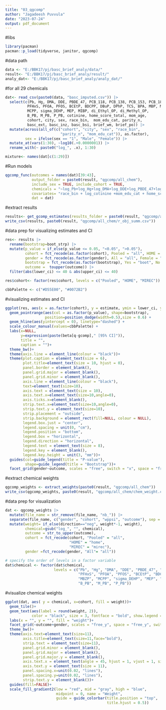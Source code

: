 ```yaml
---
title: "03_qgcomp"
author: "Jagadeesh Puvvula"
date: "2023-07-24"
output: pdf_document
---
```


#libs
```r
library(pacman)
pacman::p_load(tidyverse, janitor, qgcomp)
```


#data path
```r
data <- "E:/BBK17/pj/basc_brief_analy/data/"
result<- "E:/BBK17/pj/basc_brief_analy/result/"
analy_dat<- "E:/BBK17/pj/basc_brief_analy/analy_dat/"
```

#for all 29 chemicals
```r
dat<- read_csv(paste0(data, "basc_imputed.csv")) |>
  select(c(Pb, Hg, DMA, DDE, PBDE_47, PCB_118, PCB_138, PCB_153, PCB_180,
          PFHxS, PFOA, PFOS, BCEtP, BDCPP, DBuP, DPhP, TCS, BPA, MBP, MBZP,
          MCPP, sigma_DEHP, MEP, MIBP, di_Ethyl_OP, di_Methyl_OP, 
          B_PB, M_PB, P_PB, cotinine, home_score_total, mom_age, 
          cohort, city, sex, race_bin,  mom_edu_cat, parity_n,
          basc_ext, basc_inz, basc_bsi, brief_wm, brief_po)) |>
  mutate(across(all_of(c("cohort", "city", "sex", "race_bin", 
                         "parity_n", "mom_edu_cat")), as.factor),
         sex = ifelse(sex == "1", "Male", "Female")) |>
  mutate_at(vars(1:30), ~log10(.+0.0000001)) |>
  rename_with(~ paste0("log_", .x), 1:30) 

mixture<- names(dat[c(1:29)])
```

#Run models
```r
qgcomp_func(outcomes = names(dat)[39:43], 
            output_folder = paste0(result, "qgcomp/all_chem"), 
            include_sex = TRUE, include_cohort = TRUE, 
            chemicals = "~log_Pb+log_Hg+log_DMA+log_DDE+log_PBDE_47+log_PCB_118+log_PCB_138+log_PCB_153+log_PCB_180+log_PFHxS+log_PFOA+log_PFOS+log_BCEtP+log_BDCPP+log_DBuP+log_DPhP+log_TCS+log_BPA+log_MBP+log_MBZP+log_MCPP+log_sigma_DEHP+log_MEP+log_MIBP+log_di_Ethyl_OP+log_di_Methyl_OP+log_B_PB+log_M_PB+log_P_PB+",
            covariates= "race_bin + log_cotinine +mom_edu_cat + home_score_total + parity_n + mom_age",
            dat = dat)
```

#extract results
```r
results<- get_gcomp_estimates(results_folder = paste0(result, "qgcomp/all_chem"))
write_csv(results, paste0(result, "qgcomp/all_chem/r_obj_summ.csv"))
```

#data prep for visualizing estimates and CI
```r
res<- results |>
  rename(bootstrap=boot_strp) |>
  mutate(p_value = if_else(p_value <= 0.05, "<0.05", ">0.05"),
         cohort = fct_recode(as.factor(cohort), Pooled = "all", HOME = "home", MIREC = "mirec"),
         gender = fct_recode(as.factor(gender), All = "all", Female = "Female", Male = "Male"),
         bootstrap = fct_recode(as.factor(bootstrap), Yes = "boot", No = "nb"),
         outcome =  toupper(outcome)) |>
  filter(abs(lower_ci) <= 40 & abs(upper_ci) <= 40)

res$cohort<- factor(res$cohort, levels = c("Pooled", "HOME", "MIREC"))

cbbPalette <- c("#D55E00", "#0072B2")
```

#visualizing estimates and CI
```r
ggplot(res, aes(x = as.factor(cohort), y = estimate, ymin = lower_ci, ymax = upper_ci)) + 
  geom_pointrange(aes(col = as.factor(p_value), shape=bootstrap), 
                  position=position_dodge(width=0.5),size = 0.6) +
  geom_hline(aes(yintercept = 0), linetype="dashed") + 
  scale_colour_manual(values=cbbPalette) +
  labs(x=NULL,
       y=expression(paste(beta[q-gcomp]," [95% CI]")),
       title = "",
       caption = "")+
  theme_bw()+
  theme(axis.line = element_line(colour = "black"))+
  theme(plot.caption = element_text(size = 6),
        plot.title=element_text(size = 10, hjust = 0),
        panel.border = element_blank(),
        panel.grid.major = element_blank(),
        panel.grid.minor = element_blank(),
        axis.line = element_line(colour = "black"),
        text=element_text(size=10),
        axis.text = element_text(size = 10),
        axis.text.x=element_text(size=10,angle=0),
        axis.ticks.x=element_blank(),
        strip.text.x=element_text(size=10,angle=0),
        strip.text.y = element_text(size=10),
        strip.placement = "outside",
        strip.background = element_rect(fill=NULL, colour = NULL),
        legend.box.just = "center",
        legend.spacing = unit(0, "cm"),
        legend.position = "bottom",
        legend.box = "horizontal",
        legend.direction = "horizontal",
        legend.text = element_text(size = 8),
        legend.key = element_blank(),
        legend.key.height = unit(3, "mm"))+
  guides(col=guide_legend(title = "P-value"),
         shape=guide_legend(title = "Bootstrap"))+
  facet_grid(gender~outcome, scales = "free", switch = "x", space = "free_x")
```

#extract chemical weights 
```r
qgcomp_weights <- extract_weights(paste0(result, "qgcomp/all_chem"))
write_csv(qgcomp_weights, paste0(result, "qgcomp/all_chem/chem_weight.csv"))
```

#data prep for visualization
```r
dat <- qgcomp_weights |> 
  mutate(file_name = str_remove(file_name, "nb_")) |>
  separate(file_name, c("gender", "cohort", "wppsi", "outcome"), sep = "_") |>
  mutate(weight= if_else(direction=="neg", weight*-1, weight),
         chemical=gsub("log_", "", chemical),
         outcome = str_to_upper(outcome),
         cohort = fct_recode(cohort, "Pooled" = "all",
                             "HOME" = "home",
                             "MIREC" = "mirec"),
         gender =fct_recode(gender, "All"= "all"))

# specify the order of levels in a factor variable
dat$chemical <- factor(dat$chemical,
                      levels = c("Pb", "Hg", "DMA", "DDE", "PBDE_47", "PCB_118", "PCB_138", "PCB_153", "PCB_180",
                                 "PFHxS", "PFOA", "PFOS", "BCEtP", "BDCPP", "DBuP", "DPhP", "TCS", "BPA", "MBP",
                                 "MBZP", "MCPP", "sigma_DEHP", "MEP", "MIBP", "di_Ethyl_OP", "di_Methyl_OP", 
                                 "B_PB", "M_PB", "P_PB"))
```


#visualize chemical weights
```r
ggplot(dat, aes( y = chemical, x=cohort, fill = weight))+
  geom_tile()+
  geom_text(aes(label = round(weight, 2)), 
            color = "black", size = 3, fontface = "bold", show.legend = FALSE)+
  labs(x = "", y = "", fill = "weight")+
  facet_grid(~outcome+gender, scales = "free_y", space = "free_y", switch = "both")+
  theme_bw()+
  theme(axis.text=element_text(size=11), 
        axis.title=element_text(size=11,face="bold"),
        strip.text = element_text(size=11),
        panel.grid.minor = element_blank(),
        panel.grid.major = element_blank(),
        panel.grid.major.y = element_blank(),
        axis.text.x = element_text(angle = 45, hjust = 1, vjust = 1, size = 11),
        axis.text.y = element_text(size = 11), 
        panel.spacing.x=unit(0.02, "lines"),
        panel.spacing.y=unit(0.02, "lines"),
        strip.text.y = element_blank())+
  guides(fill=FALSE)+
  scale_fill_gradient2(low = "red", mid = "gray", high = "blue", 
                       midpoint = 0, name = "Weight",
                       guide = guide_colorbar(title.position = "top",
                                              title.hjust = 0.5))

```

